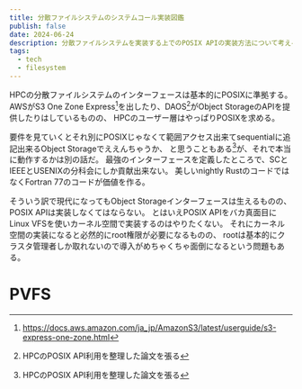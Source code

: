 ```yaml
---
title: 分散ファイルシステムのシステムコール実装図鑑
publish: false
date: 2024-06-24
description: 分散ファイルシステムを実装する上でのPOSIX APIの実装方法について考える。FUSE、LD_PRELOAD hook、VFS、それぞれの利点と欠点、最近の流行り。
tags:
  - tech
  - filesystem
---
```


HPCの分散ファイルシステムのインターフェースは基本的にPOSIXに準拠する。
AWSがS3 One Zone Express[^1]を出したり、DAOS[^2]がObject StorageのAPIを提供したりはしているものの、
HPCのユーザー層はやっぱりPOSIXを求める。

要件を見ていくとそれ別にPOSIXじゃなくて範囲アクセス出来てsequentialに追記出来るObject Storageでええんちゃうか、
と思うこともある[^2]が、それで本当に動作するかは別の話だ。
最強のインターフェースを定義したところで、SCとIEEEとUSENIXの分科会にしか貢献出来ない。
美しいnightly RustのコードではなくFortran 77のコードが価値を作る。

そういう訳で現代になってもObject Storageインターフェースは生えるものの、
POSIX APIは実装しなくてはならない。
とはいえPOSIX APIをバカ真面目にLinux VFSを使いカーネル空間で実装するのはやりたくない。
それにカーネル空間の実装になると必然的にroot権限が必要になるものの、
rootは基本的にクラスタ管理者しか取れないので導入がめちゃくちゃ面倒になるという問題もある。

# PVFS



[^1]: https://docs.aws.amazon.com/ja_jp/AmazonS3/latest/userguide/s3-express-one-zone.html
[^2]: HPCのPOSIX API利用を整理した論文を張る
